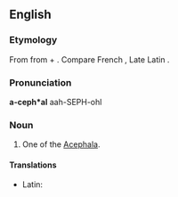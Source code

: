 ==English==

===Etymology===
From {{etyl|grc|en}} {{term|ἀκέφαλος||headless|tr=akephalos|lang=grc|sc=polytonic}} from {{term|ἀ-||not|tr=a-|lang=grc|sc=polytonic}} + {{term|κεφαλή||head|tr=kephalē|lang=grc|sc=polytonic}}.  Compare French {{term|acéphale|lang=fr}}, Late Latin {{term|acephalus|lang=la}}.

===Pronunciation===
'''a-ceph*al'''
aah-SEPH-ohl

===Noun===
{{en-noun}}

# {{zoology}} One of the [[Acephala]].

====Translations====
{{trans-top|one of the Acephala}}
* Latin: {{t-|la|acephalus}}
{{trans-mid}}
{{trans-bottom}}